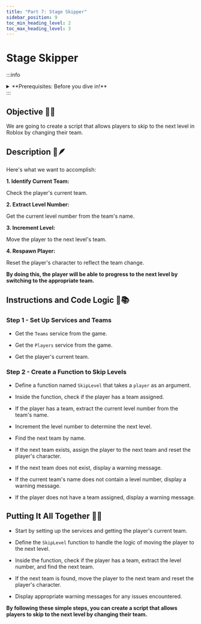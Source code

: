 ```yaml
---
title: "Part 7: Stage Skipper"
sidebar_position: 9
toc_min_heading_level: 2
toc_max_heading_level: 3
---
```


# Stage Skipper

:::info
<details style={{border:'none'}}>
    <summary>**Prerequisites: Before you dive in!**</summary>

    **1. Intro**

    **2. Setup**

    **3. Creating a Gamepass**
</details>
:::

## Objective 🧐🗿

We are going to create a script that allows players to skip to the next level in Roblox by changing their team.

## Description 📖🪶

Here's what we want to accomplish:

**1. Identify Current Team:**

Check the player's current team. 

**2. Extract Level Number:**

Get the current level number from the team's name. 

**3. Increment Level:**

Move the player to the next level's team. 

**4. Respawn Player:**

Reset the player's character to reflect the team change. 

**By doing this, the player will be able to progress to the next level by switching to the appropriate team.** 

## Instructions and Code Logic 📝📚

### Step 1 - Set Up Services and Teams

- Get the `Teams` service from the game. 

- Get the `Players` service from the game. 

- Get the player's current team. 

### Step 2 - Create a Function to Skip Levels

- Define a function named `SkipLevel` that takes a `player` as an argument. 

- Inside the function, check if the player has a team assigned. 

- If the player has a team, extract the current level number from the team's name. 

- Increment the level number to determine the next level. 

- Find the next team by name. 

- If the next team exists, assign the player to the next team and reset the player's character. 

- If the next team does not exist, display a warning message. 

- If the current team's name does not contain a level number, display a warning message. 

- If the player does not have a team assigned, display a warning message. 

## Putting It All Together 🔧🔩

- Start by setting up the services and getting the player's current team. 

- Define the `SkipLevel` function to handle the logic of moving the player to the next level. 

- Inside the function, check if the player has a team, extract the level number, and find the next team. 

- If the next team is found, move the player to the next team and reset the player's character. 

- Display appropriate warning messages for any issues encountered. 

**By following these simple steps, you can create a script that allows players to skip to the next level by changing their team.** 